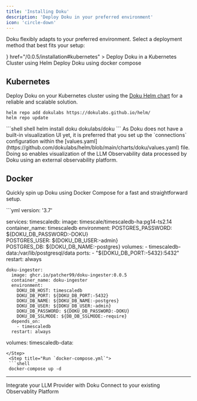 ```yaml
---
title: 'Installing Doku'
description: 'Deploy Doku in your preferred environment'
icon: 'circle-down'
---
```


Doku flexibly adapts to your preferred environment. Select a deployment method that best fits your setup:

<CardGroup cols={2}>
  <Card
    title="Kubernetes"
    icon={<svg role="img" viewBox="0 0 24 24" xmlns="http://www.w3.org/2000/svg">
    <title>Kubernetes</title>
    <path fill="#FFA500" d="M10.204 14.35l.007.01-.999 2.413a5.171 5.171 0 0 1-2.075-2.597l2.578-.437.004.005a.44.44 0 0 1 .484.606zm-.833-2.129a.44.44 0 0 0 .173-.756l.002-.011L7.585 9.7a5.143 5.143 0 0 0-.73 3.255l2.514-.725.002-.009zm1.145-1.98a.44.44 0 0 0 .699-.337l.01-.005.15-2.62a5.144 5.144 0 0 0-3.01 1.442l2.147 1.523.004-.002zm.76 2.75l.723.349.722-.347.18-.78-.5-.623h-.804l-.5.623.179.779zm1.5-3.095a.44.44 0 0 0 .7.336l.008.003 2.134-1.513a5.188 5.188 0 0 0-2.992-1.442l.148 2.615.002.001zm10.876 5.97l-5.773 7.181a1.6 1.6 0 0 1-1.248.594l-9.261.003a1.6 1.6 0 0 1-1.247-.596l-5.776-7.18a1.583 1.583 0 0 1-.307-1.34L2.1 5.573c.108-.47.425-.864.863-1.073L11.305.513a1.606 1.606 0 0 1 1.385 0l8.345 3.985c.438.209.755.604.863 1.073l2.062 8.955c.108.47-.005.963-.308 1.34zm-3.289-2.057c-.042-.01-.103-.026-.145-.034-.174-.033-.315-.025-.479-.038-.35-.037-.638-.067-.895-.148-.105-.04-.18-.165-.216-.216l-.201-.059a6.45 6.45 0 0 0-.105-2.332 6.465 6.465 0 0 0-.936-2.163c.052-.047.15-.133.177-.159.008-.09.001-.183.094-.282.197-.185.444-.338.743-.522.142-.084.273-.137.415-.242.032-.024.076-.062.11-.089.24-.191.295-.52.123-.736-.172-.216-.506-.236-.745-.045-.034.027-.08.062-.111.088-.134.116-.217.23-.33.35-.246.25-.45.458-.673.609-.097.056-.239.037-.303.033l-.19.135a6.545 6.545 0 0 0-4.146-2.003l-.012-.223c-.065-.062-.143-.115-.163-.25-.022-.268.015-.557.057-.905.023-.163.061-.298.068-.475.001-.04-.001-.099-.001-.142 0-.306-.224-.555-.5-.555-.275 0-.499.249-.499.555l.001.014c0 .041-.002.092 0 .128.006.177.044.312.067.475.042.348.078.637.056.906a.545.545 0 0 1-.162.258l-.012.211a6.424 6.424 0 0 0-4.166 2.003 8.373 8.373 0 0 1-.18-.128c-.09.012-.18.04-.297-.029-.223-.15-.427-.358-.673-.608-.113-.12-.195-.234-.329-.349-.03-.026-.077-.062-.111-.088a.594.594 0 0 0-.348-.132.481.481 0 0 0-.398.176c-.172.216-.117.546.123.737l.007.005.104.083c.142.105.272.159.414.242.299.185.546.338.743.522.076.082.09.226.1.288l.16.143a6.462 6.462 0 0 0-1.02 4.506l-.208.06c-.055.072-.133.184-.215.217-.257.081-.546.11-.895.147-.164.014-.305.006-.48.039-.037.007-.09.02-.133.03l-.004.002-.007.002c-.295.071-.484.342-.423.608.061.267.349.429.645.365l.007-.001.01-.003.129-.029c.17-.046.294-.113.448-.172.33-.118.604-.217.87-.256.112-.009.23.069.288.101l.217-.037a6.5 6.5 0 0 0 2.88 3.596l-.09.218c.033.084.069.199.044.282-.097.252-.263.517-.452.813-.091.136-.185.242-.268.399-.02.037-.045.095-.064.134-.128.275-.034.591.213.71.248.12.556-.007.69-.282v-.002c.02-.039.046-.09.062-.127.07-.162.094-.301.144-.458.132-.332.205-.68.387-.897.05-.06.13-.082.215-.105l.113-.205a6.453 6.453 0 0 0 4.609.012l.106.192c.086.028.18.042.256.155.136.232.229.507.342.84.05.156.074.295.145.457.016.037.043.09.062.129.133.276.442.402.69.282.247-.118.341-.435.213-.71-.02-.039-.045-.096-.065-.134-.083-.156-.177-.261-.268-.398-.19-.296-.346-.541-.443-.793-.04-.13.007-.21.038-.294-.018-.022-.059-.144-.083-.202a6.499 6.499 0 0 0 2.88-3.622c.064.01.176.03.213.038.075-.05.144-.114.28-.104.266.039.54.138.87.256.154.06.277.128.448.173.036.01.088.019.13.028l.009.003.007.001c.297.064.584-.098.645-.365.06-.266-.128-.537-.423-.608zM16.4 9.701l-1.95 1.746v.005a.44.44 0 0 0 .173.757l.003.01 2.526.728a5.199 5.199 0 0 0-.108-1.674A5.208 5.208 0 0 0 16.4 9.7zm-4.013 5.325a.437.437 0 0 0-.404-.232.44.44 0 0 0-.372.233h-.002l-1.268 2.292a5.164 5.164 0 0 0 3.326.003l-1.27-2.296h-.01zm1.888-1.293a.44.44 0 0 0-.27.036.44.44 0 0 0-.214.572l-.003.004 1.01 2.438a5.15 5.15 0 0 0 2.081-2.615l-2.6-.44-.004.005z"/></svg>}
    href="/0.0.5/installation#kubernetes"
  >
    Deploy Doku in a Kubernetes Cluster using Helm
  </Card>
  <Card
    title="Docker"
    icon="docker"
    href="/0.0.5/installation#docker"
  >
    Deploy Doku using docker compose
  </Card>
</CardGroup>

## Kubernetes

Deploy Doku on your Kubernetes cluster using the [Doku Helm chart](https://github.com/dokulabs/helm/tree/main/charts/doku) for a reliable and scalable solution.
<Steps>
  <Step title="Helm Repo Setup">
  ```shell shell
  helm repo add dokulabs https://dokulabs.github.io/helm/
  helm repo update
  ```
  </Step>
  <Step title="Installing the Helm Chart">
  ```shell shell
  helm install doku dokulabs/doku
  ```
  </Step>
</Steps>
<Info>As Doku does not have a built-in visualization UI yet, it is preferred that you set up the `connections` configuration within the [values.yaml](https://github.com/dokulabs/helm/blob/main/charts/doku/values.yaml) file. Doing so enables visualization of the LLM Observability data processed by Doku using an external observability platform.</Info>

## Docker
Quickly spin up Doku using Docker Compose for a fast and straightforward setup.

<Steps>
  <Step title="Create `docker-compose.yml`">
  ```yml
  version: '3.7'

  services:
    timescaledb:
      image: timescale/timescaledb-ha:pg14-ts2.14
      container_name: timescaledb
      environment:
        POSTGRES_PASSWORD: ${DOKU_DB_PASSWORD:-DOKU}   
        POSTGRES_USER: ${DOKU_DB_USER:-admin}          
        POSTGRES_DB: ${DOKU_DB_NAME:-postgres}          
      volumes:
        - timescaledb-data:/var/lib/postgresql/data
      ports:
        - "${DOKU_DB_PORT:-5432}:5432" 
      restart: always

    doku-ingester:
      image: ghcr.io/patcher99/doku-ingester:0.0.5
      container_name: doku-ingester
      environment:
        DOKU_DB_HOST: timescaledb   
        DOKU_DB_PORT: ${DOKU_DB_PORT:-5432} 
        DOKU_DB_NAME: ${DOKU_DB_NAME:-postgres}     
        DOKU_DB_USER: ${DOKU_DB_USER:-admin}              
        DOKU_DB_PASSWORD: ${DOKU_DB_PASSWORD:-DOKU}           
        DOKU_DB_SSLMODE: ${DB_DB_SSLMODE:-require}                        
      depends_on:
        - timescaledb
      restart: always

  volumes:
    timescaledb-data:
  ```
  </Step>
   <Step title="Run `docker-compose.yml`">
   ```shell
   docker-compose up -d
   ```
  </Step>
</Steps>

---

<CardGroup cols={2}>
<Card title="Integrations" href="/0.0.5/integration/introduction" icon='circle-nodes'>
Integrate your LLM Provider with Doku 
</Card>
<Card title="Connections" href="/0.0.5/connections/intro" icon='link'>
Connect to your existing Observablity Platform
</Card>
</CardGroup>